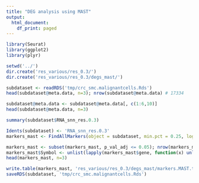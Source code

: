 ```yaml
---
title: "DEG analysis using MAST"
output:
  html_document:
    df_print: paged
---
```



```r
library(Seurat)
library(ggplot2)
library(plyr)
```

```r
setwd('../')
dir.create('res_various/res_0.3/')
dir.create('res_various/res_0.3/degs_mast/')
```

```r
subdataset <- readRDS('tmp/crc_smc.malignantcells.Rds')
head(subdataset@meta.data, n=3); nrow(subdataset@meta.data) # 17334

```

```r
subdataset@meta.data <- subdataset@meta.data[, c(1:6,10)]
head(subdataset@meta.data, n=3)
```

```r
summary(subdataset$RNA_snn_res.0.3)
```

```r
Idents(subdataset) <- 'RNA_snn_res.0.3'
markers_mast <- FindAllMarkers(object = subdataset, min.pct = 0.25, logfc.threshold = 0.25, only.pos = T, test.use = 'MAST'); nrow(markers_mast) # 1314

markers_mast <- subset(markers_mast, p_val_adj <= 0.05); nrow(markers_mast) # 1286
markers_mast$Symbol <- unlist(lapply(markers_mast$gene, function(x) unlist(strsplit(x, split = '-ENSG'))[1]))
head(markers_mast, n=3)

write.table(markers_mast, 'res_various/res_0.3/degs_mast/markers.MAST.txt', sep = '\t', quote = F, col.names = T, row.names = F) 
saveRDS(subdataset, 'tmp/crc_smc.malignantcells.Rds')
```


